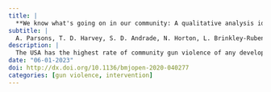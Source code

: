 ```yaml
---
title: |
  **We know what's going on in our community: A qualitative analysis identifying community assets that deter gun violence**
subtitle: |
  A. Parsons, T. D. Harvey, S. D. Andrade, N. Horton, L. Brinkley-Rubenstein, G. Wood, L. W. Holaday, C. Riley, V. T. Spell, A. V. Papachristos, E. A. Wang, and B. Roy ⸱ *SSM*
description: |
  The USA has the highest rate of community gun violence of any developed democracy. There is an urgent need to develop feasible, scalable and community-led interventions that mitigate incident gun violence and its associated health impacts. Our community-academic research team received National Institutes of Health funding to design a community-led intervention that mitigates the health impacts of living in communities with high rates of gun violence.
date: "06-01-2023"
doi: http://dx.doi.org/10.1136/bmjopen-2020-040277
categories: [gun violence, intervention]
---
```



